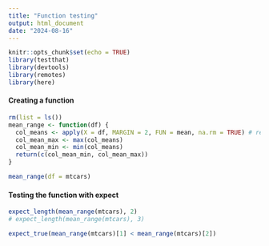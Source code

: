 ```yaml
---
title: "Function testing"
output: html_document
date: "2024-08-16"
---
```


```r
knitr::opts_chunk$set(echo = TRUE)
library(testthat)
library(devtools)
library(remotes)
library(here)
```

#### Creating a function 
```r
rm(list = ls())
mean_range <- function(df) {
  col_means <- apply(X = df, MARGIN = 2, FUN = mean, na.rm = TRUE) # returns column means as a vector
  col_mean_max <- max(col_means)
  col_mean_min <- min(col_means)
  return(c(col_mean_min, col_mean_max))
}

mean_range(df = mtcars)
```

#### Testing the function with expect
```r
expect_length(mean_range(mtcars), 2)
# expect_length(mean_range(mtcars), 3)

expect_true(mean_range(mtcars)[1] < mean_range(mtcars)[2])
```

